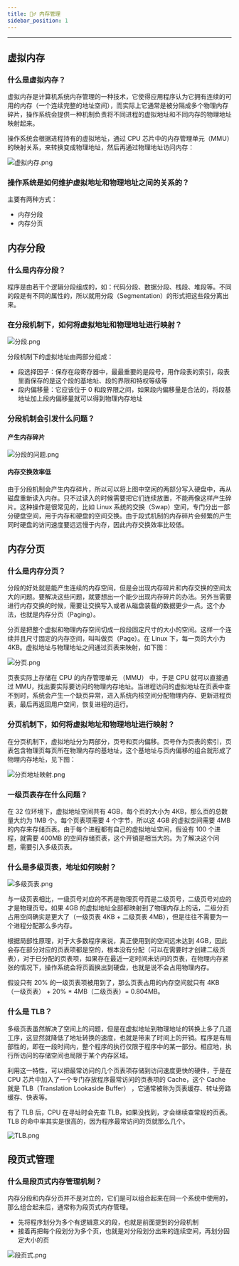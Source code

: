 ```yaml
---
title: 🧙‍♂️ 内存管理
sidebar_position: 1
---
```


----

## 虚拟内存

### 什么是虚拟内存？

虚拟内存是计算机系统内存管理的一种技术，它使得应用程序认为它拥有连续的可用的内存（一个连续完整的地址空间），而实际上它通常是被分隔成多个物理内存碎片，操作系统会提供一种机制负责将不同进程的虚拟地址和不同内存的物理地址映射起来。

操作系统会根据进程持有的虚拟地址，通过 CPU 芯片中的内存管理单元（MMU）的映射关系，来转换变成物理地址，然后再通过物理地址访问内存：

![虚拟内存.png](https://i.loli.net/2021/08/01/Xus2I9oerAECYZj.png)

### 操作系统是如何维护虚拟地址和物理地址之间的关系的？

主要有两种方式：

- 内存分段
- 内存分页

## 内存分段

### 什么是内存分段？

程序是由若干个逻辑分段组成的，如：代码分段、数据分段、栈段、堆段等。不同的段是有不同的属性的，所以就用分段（Segmentation）的形式把这些段分离出来。

### 在分段机制下，如何将虚拟地址和物理地址进行映射？

![分段.png](https://i.loli.net/2021/08/01/MOHuUG7hKEIYbN5.png)

分段机制下的虚拟地址由两部分组成：

- 段选择因子：保存在段寄存器中，最最重要的是段号，用作段表的索引，段表里面保存的是这个段的基地址、段的界限和特权等级等
- 段内偏移量：它应该位于 0 和段界限之间，如果段内偏移量是合法的，将段基地址加上段内偏移量就可以得到物理内存地址

### 分段机制会引发什么问题？

#### 产生内存碎片

![分段的问题.png](https://i.loli.net/2021/08/01/HQCPoBkRmz4hTfs.png)

#### 内存交换效率低

由于分段机制会产生内存碎片，所以可以将上图中空闲的两部分写入硬盘中，再从磁盘重新读入内存。只不过读入的时候需要把它们连续放置，不能再像这样产生碎片。这种操作是很常见的，比如 Linux 系统的交换（Swap）空间，专门分出一部分硬盘空间，用于内存和硬盘的空间交换。由于段式机制的内存碎片会频繁的产生同时硬盘的访问速度要远远慢于内存，因此内存交换效率比较低。

## 内存分页

### 什么是内存分页？

分段的好处就是能产生连续的内存空间，但是会出现内存碎片和内存交换的空间太大的问题。要解决这些问题，就要想出一个能少出现内存碎片的办法。另外当需要进行内存交换的时候，需要让交换写入或者从磁盘装载的数据更少一点。这个办法，也就是内存分页（Paging）。

分页是把整个虚拟和物理内存空间切成一段段固定尺寸的大小的空间。这样一个连续并且尺寸固定的内存空间，叫叫做页（Page）。在 Linux 下，每一页的大小为 4KB。虚拟地址与物理地址之间通过页表来映射，如下图：

![分页.png](https://i.loli.net/2021/08/01/pQ5h4vAef6LZmcj.png)

页表实际上存储在 CPU 的内存管理单元 （MMU） 中，于是 CPU 就可以直接通过 MMU，找出要实际要访问的物理内存地址。当进程访问的虚拟地址在页表中查不到时，系统会产生一个缺页异常，进入系统内核空间分配物理内存、更新进程页表，最后再返回用户空间，恢复进程的运行。

### 分页机制下，如何将虚拟地址和物理地址进行映射？

在分页机制下，虚拟地址分为两部分，页号和页内偏移。页号作为页表的索引，页表包含物理页每页所在物理内存的基地址，这个基地址与页内偏移的组合就形成了物理内存地址，见下图：

![分页地址映射.png](https://i.loli.net/2021/08/01/S71vjZulUghcRE8.png)

### 一级页表存在什么问题？

在 32 位环境下，虚拟地址空间共有 4GB，每个页的大小为 4KB，那么页的总数量大约为 1MB 个。每个页表项需要 4 个字节，所以这 4GB 的虚拟空间需要 4MB 的内存来存储页表。由于每个进程都有自己的虚拟地址空间，假设有 100 个进程，就需要 400MB 的空间存储页表，这个开销是相当大的。为了解决这个问题，需要引入多级页表。

### 什么是多级页表，地址如何映射？

![多级页表.png](https://i.loli.net/2021/08/01/emv1faq7HtSrwpJ.png)

与一级页表相比，一级页号对应的不再是物理页号而是二级页号，二级页号对应的才是物理页号。如果 4GB 的虚拟地址全部都映射到了物理内存上的话，二级分页占用空间确实是更大了（一级页表 4KB + 二级页表 4MB），但是往往不需要为一个进程分配那么多内存。

根据局部性原理，对于大多数程序来说，真正使用到的空间远未达到 4GB，因此会存在部分对应的页表项都是空的，根本没有分配（可以在需要时才创建二级页表），对于已分配的页表项，如果存在最近一定时间未访问的页表，在物理内存紧张的情况下，操作系统会将页面换出到硬盘，也就是说不会占用物理内存。

假设只有 20% 的一级页表项被用到了，那么页表占用的内存空间就只有 4KB（一级页表） + 20% * 4MB（二级页表）= 0.804MB。

### 什么是 TLB？

多级页表虽然解决了空间上的问题，但是在虚拟地址到物理地址的转换上多了几道工序，这显然就降低了地址转换的速度，也就是带来了时间上的开销。程序是有局部性的，即在一段时间内，整个程序的执行仅限于程序中的某一部分。相应地，执行所访问的存储空间也局限于某个内存区域。

利用这一特性，可以把最常访问的几个页表项存储到访问速度更快的硬件，于是在 CPU 芯片中加入了一个专门存放程序最常访问的页表项的 Cache，这个 Cache 就是 TLB（Translation Lookaside Buffer） ，它通常被称为页表缓存、转址旁路缓存、快表等。

有了 TLB 后，CPU 在寻址时会先查 TLB，如果没找到，才会继续查常规的页表。TLB 的命中率其实是很高的，因为程序最常访问的页就那么几个。

![TLB.png](https://i.loli.net/2021/08/01/9jBzKGfMVCIsu3k.png)

## 段页式管理

### 什么是段页式内存管理机制？

内存分段和内存分页并不是对立的，它们是可以组合起来在同一个系统中使用的，那么组合起来后，通常称为段页式内存管理。

- 先将程序划分为多个有逻辑意义的段，也就是前面提到的分段机制
- 接着再把每个段划分为多个页，也就是对分段划分出来的连续空间，再划分固定大小的页

![段页式.png](https://i.loli.net/2021/08/01/Dbql5C7xWXHa41V.png)
